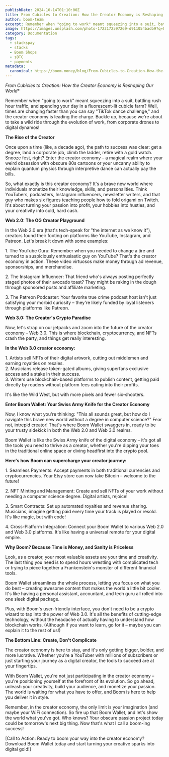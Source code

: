 ```yaml
---
publishDate: 2024-10-14T01:10:00Z
title: From Cubicles to Creation: How the Creator Economy is Reshaping Our World
author: boom-team
excerpt: Remember when "going to work" meant squeezing into a suit, battling rush hour traffic, and spending your day in a fluorescent-lit cubicle farm? Well, times are changing faster than you can say "TikTok dance challenge," and the creator economy is leading the charge. Buckle up, because we're about to take a wild ride through the evolution of work, from corporate drones to digital dynamos\! 
image: https://images.unsplash.com/photo-1722172597269-d911054badb9?q=80&w=1974&auto=format&fit=crop&ixlib=rb-4.0.3&ixid=M3wxMjA3fDB8MHxwaG90by1wYWdlfHx8fGVufDB8fHx8fA%3D%3D
category: Documentation
tags:
  - stackspay
  - stacks
  - Boom Shops
  - sBTC
  - payments
metadata:
  canonical: https://boom.money/blog/From-Cubicles-to-Creation-How-the-Creator-Economy-is-Reshaping-Our-World
---
```


*From Cubicles to Creation: How the Creator Economy is Reshaping Our World**

Remember when "going to work" meant squeezing into a suit, battling rush hour traffic, and spending your day in a fluorescent-lit cubicle farm? Well, times are changing faster than you can say "TikTok dance challenge," and the creator economy is leading the charge. Buckle up, because we're about to take a wild ride through the evolution of work, from corporate drones to digital dynamos\!

**The Rise of the Creator**

Once upon a time (like, a decade ago), the path to success was clear: get a degree, land a corporate job, climb the ladder, retire with a gold watch. Snooze fest, right? Enter the creator economy – a magical realm where your weird obsession with obscure 80s cartoons or your uncanny ability to explain quantum physics through interpretive dance can actually pay the bills.

So, what exactly is this creator economy? It's a brave new world where individuals monetize their knowledge, skills, and personalities. Think YouTubers, podcasters, Instagram influencers, newsletter writers, and that guy who makes six figures teaching people how to fold origami on Twitch. It's about turning your passion into profit, your hobbies into hustles, and your creativity into cold, hard cash.

**Web 2.0: The OG Creator Playground**

In the Web 2.0 era (that's tech-speak for "the internet as we know it"), creators found their footing on platforms like YouTube, Instagram, and Patreon. Let's break it down with some examples:

1\. The YouTube Guru: Remember when you needed to change a tire and turned to a suspiciously enthusiastic guy on YouTube? That's the creator economy in action. These video virtuosos make money through ad revenue, sponsorships, and merchandise.

2\. The Instagram Influencer: That friend who's always posting perfectly staged photos of their avocado toast? They might be raking in the dough through sponsored posts and affiliate marketing.

3\. The Patreon Podcaster: Your favorite true crime podcast host isn't just satisfying your morbid curiosity – they're likely funded by loyal listeners through platforms like Patreon.

**Web 3.0: The Creator's Crypto Paradise**

Now, let's strap on our jetpacks and zoom into the future of the creator economy – Web 3.0. This is where blockchain, cryptocurrency, and NFTs crash the party, and things get really interesting.

**In the Web 3.0 creator economy:**

1\. Artists sell NFTs of their digital artwork, cutting out middlemen and earning royalties on resales.  
2\. Musicians release token-gated albums, giving superfans exclusive access and a stake in their success.  
3\. Writers use blockchain-based platforms to publish content, getting paid directly by readers without platform fees eating into their profits.

It's like the Wild West, but with more pixels and fewer six-shooters.

**Enter Boom Wallet: Your Swiss Army Knife for the Creator Economy**

Now, I know what you're thinking: "This all sounds great, but how do I navigate this brave new world without a degree in computer science?" Fear not, intrepid creator\! That's where Boom Wallet swaggers in, ready to be your trusty sidekick in both the Web 2.0 and Web 3.0 realms.

Boom Wallet is like the Swiss Army knife of the digital economy – it's got all the tools you need to thrive as a creator, whether you're dipping your toes in the traditional online space or diving headfirst into the crypto pool.

**Here's how Boom can supercharge your creator journey:**

1\. Seamless Payments: Accept payments in both traditional currencies and cryptocurrencies. Your Etsy store can now take Bitcoin – welcome to the future\!

2\. NFT Minting and Management: Create and sell NFTs of your work without needing a computer science degree. Digital artists, rejoice\!

3\. Smart Contracts: Set up automated royalties and revenue sharing. Musicians, imagine getting paid every time your track is played or resold. It's like magic, but with code\!

4\. Cross-Platform Integration: Connect your Boom Wallet to various Web 2.0 and Web 3.0 platforms. It's like having a universal remote for your digital empire.

**Why Boom? Because Time is Money, and Sanity is Priceless**

Look, as a creator, your most valuable assets are your time and creativity. The last thing you need is to spend hours wrestling with complicated tech or trying to piece together a Frankenstein's monster of different financial tools.

Boom Wallet streamlines the whole process, letting you focus on what you do best – creating awesome content that makes the world a little bit cooler. It's like having a personal assistant, accountant, and tech guru all rolled into one sleek digital package.

Plus, with Boom's user-friendly interface, you don't need to be a crypto wizard to tap into the power of Web 3.0. It's all the benefits of cutting-edge technology, without the headache of actually having to understand how blockchain works. (Although if you want to learn, go for it – maybe you can explain it to the rest of us\!)

**The Bottom Line: Create, Don't Complicate**

The creator economy is here to stay, and it's only getting bigger, bolder, and more lucrative. Whether you're a YouTuber with millions of subscribers or just starting your journey as a digital creator, the tools to succeed are at your fingertips.

With Boom Wallet, you're not just participating in the creator economy – you're positioning yourself at the forefront of its evolution. So go ahead, unleash your creativity, build your audience, and monetize your passion. The world is waiting for what you have to offer, and Boom is here to help you deliver it in style.

Remember, in the creator economy, the only limit is your imagination (and maybe your WiFi connection). So fire up that Boom Wallet, and let's show the world what you've got. Who knows? Your obscure passion project today could be tomorrow's next big thing. Now that's what I call a boom-ing success\!

\[Call to Action: Ready to boom your way into the creator economy? Download Boom Wallet today and start turning your creative sparks into digital gold\!\]  
